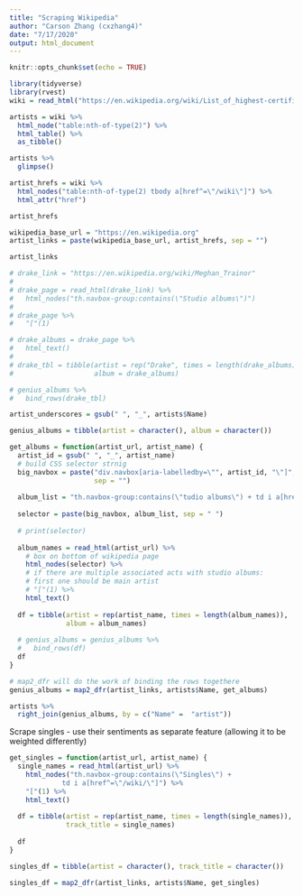 ```yaml
---
title: "Scraping Wikipedia"
author: "Carson Zhang (cxzhang4)"
date: "7/17/2020"
output: html_document
---
```


```r
knitr::opts_chunk$set(echo = TRUE)
```

```r
library(tidyverse)
library(rvest)
wiki = read_html("https://en.wikipedia.org/wiki/List_of_highest-certified_music_artists_in_the_United_States")
```

```r
artists = wiki %>%
  html_node("table:nth-of-type(2)") %>%
  html_table() %>%
  as_tibble()
```

```r
artists %>% 
  glimpse()
```

```r
artist_hrefs = wiki %>%
  html_nodes("table:nth-of-type(2) tbody a[href^=\"/wiki\"]") %>%
  html_attr("href")

artist_hrefs
```

```r
wikipedia_base_url = "https://en.wikipedia.org"
artist_links = paste(wikipedia_base_url, artist_hrefs, sep = "")

artist_links
```

```r
# drake_link = "https://en.wikipedia.org/wiki/Meghan_Trainor"
# 
# drake_page = read_html(drake_link) %>%
#   html_nodes("th.navbox-group:contains(\"Studio albums\")")
# 
# drake_page %>%
#   "["(1)
```

```r
# drake_albums = drake_page %>%
#   html_text()
# 
# drake_tbl = tibble(artist = rep("Drake", times = length(drake_albums)),
#                    album = drake_albums)

# genius_albums %>%
#   bind_rows(drake_tbl)
```

```r
artist_underscores = gsub(" ", "_", artists$Name)

genius_albums = tibble(artist = character(), album = character())

get_albums = function(artist_url, artist_name) {
  artist_id = gsub(" ", "_", artist_name)
  # build CSS selector strnig
  big_navbox = paste("div.navbox[aria-labelledby=\"", artist_id, "\"]",
                     sep = "")
  
  album_list = "th.navbox-group:contains(\"tudio albums\") + td i a[href^=\"/wiki/\"]"
  
  selector = paste(big_navbox, album_list, sep = " ")
  
  # print(selector)
  
  album_names = read_html(artist_url) %>%
    # box on bottom of wikipedia page 
    html_nodes(selector) %>%
    # if there are multiple associated acts with studio albums: 
    # first one should be main artist
    # "["(1) %>%
    html_text()
  
  df = tibble(artist = rep(artist_name, times = length(album_names)), 
              album = album_names)
  
  # genius_albums = genius_albums %>%
  #   bind_rows(df)
  df
}
```

```r
# map2_dfr will do the work of binding the rows togethere
genius_albums = map2_dfr(artist_links, artists$Name, get_albums)
```

```r
artists %>%
  right_join(genius_albums, by = c("Name" =  "artist"))
```

Scrape singles - use their sentiments as separate feature (allowing it to be weighted differently)

```r
get_singles = function(artist_url, artist_name) {
  single_names = read_html(artist_url) %>%
    html_nodes("th.navbox-group:contains(\"Singles\") + 
             td i a[href^=\"/wiki/\"]") %>%
    "["(1) %>%
    html_text()
  
  df = tibble(artist = rep(artist_name, times = length(single_names)), 
              track_title = single_names)
  
  df
}

singles_df = tibble(artist = character(), track_title = character())

singles_df = map2_dfr(artist_links, artists$Name, get_singles)
```









